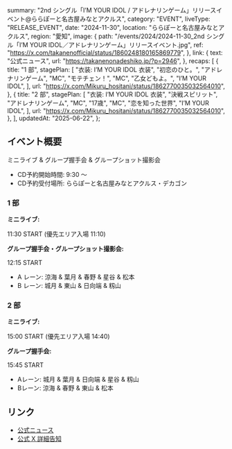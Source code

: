   summary:
    "2nd シングル「I’M YOUR IDOL / アドレナリンゲーム」リリースイベント@ららぽーと名古屋みなとアクルス",
  category: "EVENT",
  liveType: "RELEASE_EVENT",
  date: "2024-11-30",
  location: "ららぽーと名古屋みなとアクルス",
  region: "愛知",
  image: {
    path: "/events/2024/2024-11-30_2nd シングル「I’M YOUR IDOL／アドレナリンゲーム」リリースイベント.jpg",
    ref: "https://x.com/takanenofficial/status/1860248180165869779",
  },
  link: {
    text: "公式ニュース",
    url: "https://takanenonadeshiko.jp/?p=2946",
  },
  recaps: [
    {
      title: "1 部",
      stagePlan: [
        "衣装: I’M YOUR IDOL 衣装",
        "初恋のひと。",
        "アドレナリンゲーム",
        "MC",
        "モテチェン！",
        "MC",
        "乙女どもよ。",
        "I’M YOUR IDOL",
      ],
      url: "https://x.com/Mikuru_hositani/status/1862770035032564010",
    },
    {
      title: "2 部",
      stagePlan: [
        "衣装: I’M YOUR IDOL 衣装",
        "決戦スピリット",
        "アドレナリンゲーム",
        "MC",
        "17歳",
        "MC",
        "恋を知った世界",
        "I’M YOUR IDOL",
      ],
      url: "https://x.com/Mikuru_hositani/status/1862770035032564010",
    },
  ],
  updatedAt: "2025-06-22",
};

## イベント概要

ミニライブ & グループ握手会 & グループショット撮影会

- CD予約開始時間: 9:30 〜
- CD予約受付場所: ららぽーと名古屋みなとアクルス・デカゴン

### 1 部

**ミニライブ:**

11:30 START (優先エリア入場 11:10)

**グループ握手会・グループショット撮影会:**

12:15 START

- A レーン: 涼海 & 葉月 & 春野 & 星谷 & 松本
- B レーン: 城月 & 東山 & 日向端 & 籾山

### 2 部

**ミニライブ:**

15:00 START (優先エリア入場 14:40)

**グループ握手会:**

15:45 START

- Aレーン: 城月 & 葉月 & 日向端 & 星谷 & 籾山
- Bレーン: 涼海 & 春野 & 東山 & 松本

## リンク

- [公式ニュース](https://takanenonadeshiko.jp/?p=2946)
- [公式 X 詳細告知](https://x.com/takanenofficial/status/1860172462383841735)
